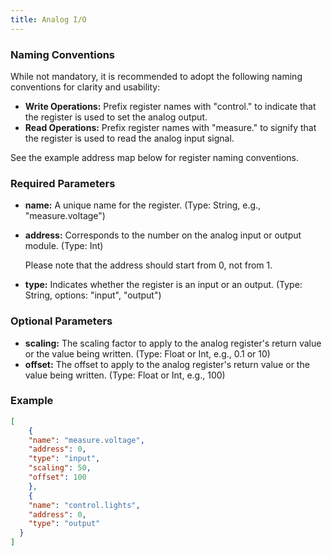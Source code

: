 ```yaml
---
title: Analog I/O
---
```


### Naming Conventions

While not mandatory, it is recommended to adopt the following naming conventions for clarity and usability:

- **Write Operations:** Prefix register names with "control." to indicate that the register is used to set the analog output.
- **Read Operations:** Prefix register names with "measure." to signify that the register is used to read the analog input signal.

See the example address map below for register naming conventions.

### Required Parameters

- **name:** A unique name for the register. (Type: String, e.g., "measure.voltage")
- **address:** Corresponds to the number on the analog input or output module. (Type: Int)
    
    <Note>
    Please note that the address should start from 0, not from 1.
    </Note>
    
- **type:** Indicates whether the register is an input or an output. (Type: String, options: "input", "output")

### Optional Parameters

- **scaling:** The scaling factor to apply to the analog register's return value or the value being written. (Type: Float or Int, e.g., 0.1 or 10)
- **offset:** The offset to apply to the analog register's return value or the value being written. (Type: Float or Int, e.g., 100)

### Example

```json address_map.json icon="file-json"
[
	{        
    "name": "measure.voltage",
    "address": 0,
    "type": "input",
    "scaling": 50,
    "offset": 100
	},
	{        
    "name": "control.lights",
    "address": 0,
    "type": "output"
  }
]
```